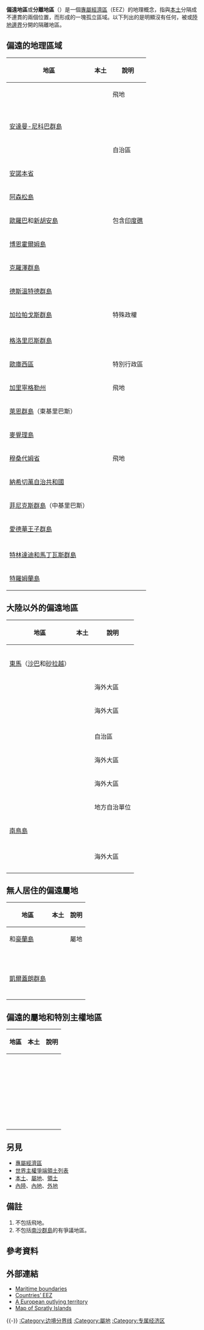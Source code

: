 {{draft article}}
{{暫定名稱}}
{{noteTA|G1=地名}}
{{other uses list|海洋專屬經濟區的地理概念，不是[[屬地|屬地]]、[[飛地|飛地]]、[[外地|外地]]、[[外島|外島]]、[[離島|離島]]、[[邊疆|邊疆]]或[[邊境|邊境]]|行政區劃內有一塊被隔離的區域|飛地|遠離國家發展核心地帶的濱海、山地、偏鄉、離島或邊疆地區|邊遠地區}}
'''偏遠地區'''或'''分離地區'''（{{lang-en|Outlying territory, separate area}}）是一個[[專屬經濟區|專屬經濟區]]（EEZ）的地理概念，指與[[本土|本土]]分隔成不連貫的兩個位置，而形成的一塊孤立區域。以下列出的是明顯沒有任何{{tsl|en|Geographic contiguity|地理連續性}}，被{{tsl|en|Maritime boundary|海洋邊界|海洋}}或[[陸地|陸地]][[邊界|邊界]]分開的隔離地區。

== 偏遠的地理區域 ==
{| width="98%" class="wikitable"
! 地區
! 本土
! 說明
|-
| {{flag|Alaska}}
| {{flag|United States}}
| 飛地
|-
| {{flagicon|French Southern and Antarctic Lands}} {{tsl|fr|Îles Saint-Paul et Nouvelle-Amsterdam|新阿姆斯特丹和聖保羅島}}
| {{flag|French Southern and Antarctic Lands}}
| 
|-
| {{flagicon|India}} [[安達曼-尼科巴群島|安達曼-尼科巴群島]]
| {{flag|India}}
| 
|-
| {{flag|Azores}}
| {{flag|Portugal}}
| 自治區
|-
| {{flagicon|Equatorial Guinea}} [[安諾本省|安諾本省]]
| {{flag|Equatorial Guinea}}
| 
|-
| {{flagicon|Ascension Island}} [[阿森松島|阿森松島]]
| {{flag|Saint Helena, Ascension and Tristan da Cunha}}
| 
|-
| {{flagicon|French Southern and Antarctic Lands}} [[歐羅巴島|歐羅巴]]和[[新胡安島|新胡安島]]
| {{flag|French Southern and Antarctic Lands}}
| 包含[[印度礁|印度礁]]
|-
| {{flagicon image|Flag of Denmark Bornholm.svg}} [[博恩霍爾姆島|博恩霍爾姆島]]
| {{flag|Denmark}}
| 
|-
| {{flagicon|French Southern and Antarctic Lands}} [[克羅澤群島|克羅澤群島]]
| {{flag|French Southern and Antarctic Lands}}
| 
|-
| {{flagicon|Chile}} [[德斯溫特德群島|德斯溫特德群島]]
| {{flag|Chile}}
| 
|-
| {{flagicon image|Bandera Provincia Galápagos.svg}} [[加拉帕戈斯群島|加拉帕戈斯群島]]
| {{flag|Ecuador}}
| 特殊政權
|-
| {{flag|Gaza Strip}}
| {{flag|Palestine}}
| 
|-
| {{flagicon|French Southern and Antarctic Lands}} [[格洛里厄斯群島|格洛里厄斯群島]]
| {{flag|French Southern and Antarctic Lands}}
| 
|-
| {{flagicon image|Proposed flag of Oecusse.svg}} [[歐庫西區|歐庫西區]]
| {{flag|East Timor}}
| 特別行政區
|-
| {{flagicon image|Flag of Kaliningrad Oblast.svg}} [[加里寧格勒州|加里寧格勒州]]
| {{flag|Russia}}
| 飛地
|-
| {{flagicon|Kiribati}} [[萊恩群島|萊恩群島]]（東基里巴斯）
| {{flag|Kiribati}}
| 
|-
| {{flagicon|Australia}} [[麥覺理島|麥覺理島]]
| {{flag|Australia}}
|  
|-
| {{flagicon|Oman}} [[穆桑代姆省|穆桑代姆省]]
| {{flag|Oman}}
| 飛地
|-
| {{flagicon|Azerbaijan}} [[納希切萬自治共和國|納希切萬自治共和國]]
| {{flag|Azerbaijan}}
| 
|-
| {{flagicon|Kiribati}} [[菲尼克斯群島|菲尼克斯群島]]（中基里巴斯）
| {{flag|Kiribati}}
| 
|-
| {{flagicon|South Africa}} [[愛德華王子群島|愛德華王子群島]]
| {{flag|South Africa}}
| 
|-
| {{flag|Tristan da Cunha}}
| {{flag|Saint Helena, Ascension and Tristan da Cunha}}
| 
|-
| {{flagicon|Brazil}} [[特林達迪和馬丁瓦斯群島|特林達迪和馬丁瓦斯群島]]
| {{flag|Brazil}}
| 
|-
| {{flagicon|French Southern and Antarctic Lands}} [[特羅姆蘭島|特羅姆蘭島]]
| {{flag|French Southern and Antarctic Lands}}
| 
|}

== 大陸以外的偏遠地區 ==
{| width="98%" class="wikitable"
! 地區
! 本土
! 說明
|-
| {{flag|Bonaire}}
| {{flag|Netherlands}}
| 
|-
| {{flag|Canary Islands}}
| {{flag|Spain}}
| 
|-
| {{flag|Easter Island}}
| {{flag|Chile}}
| 

|-
| {{flagicon|Malaysia}} [[東馬|東馬]]（[[沙巴|沙巴]]和[[砂拉越|砂拉越]]）
| {{flag|Malaysia}}
| 
|-
| {{flag|French Guiana}}
| {{flag|France}}
| 海外大區
|-
| {{flag|Guadeloupe}}
| {{flag|France}}
| 海外大區
|-
| {{flag|Hawaii}}
| {{flag|United States}}
| 
|-
| {{flag|Madeira}}
| {{flag|Portugal}}
| 自治區
|-
| {{flag|Martinique}}
| {{flag|France}}
| 海外大區
|-
| {{flag|Mayotte|local}}
| {{flag|France}}
| 海外大區
|-
| {{flag|Melilla}}
| {{flag|Spain}}
| 地方自治單位
|-
| {{flagicon|Japan}} [[南鳥島|南鳥島]]
| {{flag|Japan}}
| 
|-
| {{flag|Palmyra Atoll}}
| {{flag|United States}}
| 
|-
| {{flag|Réunion}}
| {{flag|France}}
| 海外大區
|-
| {{flag|Saba}}
| {{flag|Netherlands}}
| 
|-
| {{flag|Sint Eustatius}}
| {{flag|Netherlands}}
| 
|}

== 無人居住的偏遠屬地 ==
{| width="98%" class="wikitable"
! 地區
! 本土
! 說明
|-
| {{flag|Baker Island}}和[[豪蘭島|豪蘭島]]
| {{flag|United States}}
| 屬地
|-
| {{flag|Bouvet Island}}
| {{flag|Norway}}
| 
|-
| {{flag|British Indian Ocean Territory}}
| {{flag|United Kingdom}}
| 
|-
| {{flag|Clipperton Island}}
| {{flag|France}}
| 
|-
| {{flag|Heard and McDonald Islands}}
| {{flag|Australia}}
| 
|-
| {{flag|Jan Mayen}}
| {{flag|Norway}}
| 
|-
| {{flag|Jarvis Island}}
| {{flag|United States}}
| 
|-
| {{flag|Johnston Atoll}}
| {{flag|United States}}
| 
|-
| {{flagicon|French Southern Territories}} [[凱爾蓋朗群島|凱爾蓋朗群島]]
| {{flag|France}}
| 
|-
| {{flag|Navassa Island}}
| {{flag|United States}}
| 
|-
| {{flag|Kingman Reef}}
| {{flag|United States}}
| 
|-
| {{flag|South Georgia and  the South Sandwich Islands}}
| {{flag|United Kingdom}}
| 
|-
| {{flag|Wake Island}}
| {{flag|United States}}
| 
|}

== 偏遠的屬地和特別主權地區 ==
{| width="98%" class="wikitable"
! 地區
! 本土
! 說明
|-
| {{flag|American Samoa}}
| {{flag|United States}}
| 
|-
| {{flag|Anguilla}}
| {{flag|United Kingdom}}
| 
|-
| {{flag|Aruba}}
| {{flag|Kingdom of the Netherlands}}
| 
|-
| {{flag|Bermuda}}
| {{flag|United Kingdom}}
| 
|-
| {{flag|British Virgin Islands}}
| {{flag|United Kingdom}}
| 
|-
| {{flag|Cayman Islands}}
| {{flag|United Kingdom}}
| 
|-
| {{flag|Christmas Island}}
| {{flag|Australia}}
| 
|-
| {{flag|Cocos (Keeling) Islands}}
| {{flag|Australia}}
| 
|-
| {{flag|Cook Islands}}
| {{flag|New Zealand}}
| 
|-
| {{flag|Curaçao}} 
| {{flag|Kingdom of the Netherlands}}
| 
|-
| {{flag|Falkland Islands}}
| {{flag|United Kingdom}}
| 
|-
| {{flag|Faroe Islands}}
| {{flag|Denmark}}
| 
|-
| {{flag|French Polynesia}}
| {{flag|France}}
| 
|-
| {{flag|Greenland}}
| {{flag|Denmark}}
| 
|-
| {{flag|Gibraltar}}
| {{flag|United Kingdom}}
| 
|-
| {{flag|Guam}}
| {{flag|United States}}
| 
|-
| {{flag|Montserrat}}
| {{flag|United Kingdom}}
| 
|-
| {{flag|New Caledonia}}
| {{flag|France}}
| 
|-
| {{flag|Niue}}
| {{flag|New Zealand}}
| 
|-
| {{flag|Norfolk Island}}
| {{flag|Australia}}
| 
|-
| {{flag|Northern Mariana Islands}}
| {{flag|United States}}
| 
|-
| {{flag|Pitcairn Islands}}
| {{flag|United Kingdom}}
| 
|-
| {{flag|Puerto Rico}}
| {{flag|United States}}
| 
|-
| {{flag|Saint Barthélemy|local}}
| {{flag|France}}
| 
|-
| {{flag|Saint Helena}} 
| {{flag|United Kingdom}}
| 
|-
| {{flag|Saint Martin}}
| {{flag|France}}
| 
|-
| {{flag|Saint Pierre and Miquelon|local}}
| {{flag|France}}
| 
|-
| {{flag|Sint Maarten}}
| {{flag|Kingdom of the Netherlands}}
| 
|-
| {{flag|Svalbard}}
| {{flag|Norway}}
| 
|-
| {{flag|Tokelau}}
| {{flag|New Zealand}}
| 
|-
| {{flag|Turks and Caicos Islands}}
| {{flag|United Kingdom}}
| 
|-
| {{flag|United States Virgin Islands}}
| {{flag|United States}}
| 
|-
| {{flag|Wallis and Futuna|local}}
| {{flag|France}}
| 
|}

== 另見 ==
* [[專屬經濟區|專屬經濟區]]
* [[世界主權爭端領土列表|世界主權爭端領土列表]]
* [[本土|本土]]、[[屬地|屬地]]、[[領土|領土]]
* [[內陸|內陸]]、[[內地|內地]]、[[外地|外地]]

== 備註 ==
# 不包括飛地。
# 不包括[[南沙群島|南沙群島]]的有爭議地區。

== 參考資料 ==
{{reflist}}

== 外部連結 ==
* [http://www.vliz.be/vmdcdata/marbound/query.php Maritime boundaries]
* [http://www.seaaroundus.org/data/#/eez Countries’ EEZ]
* [http://www.icann.org/meetings/saopaulo/archbold-ccnso-sp-05dec06.pdf A European outlying territory]
* [http://community.middlebury.edu/~scs/macand/index.htm Map of Spratly Islands]
{{-}}
[[:Category:边境分界线|:Category:边境分界线]]
[[:Category:屬地|:Category:屬地]]
[[:Category:专属经济区|:Category:专属经济区]]